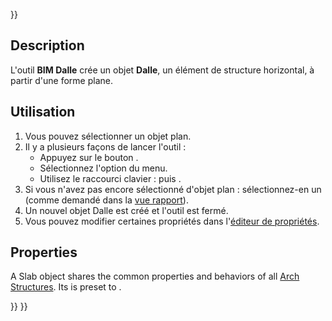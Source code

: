 <languages/>
{{UnfinishedDocu{{#translation:}}}}

{{Docnav/fr
|[[BIM_Beam/fr|Poutre]]
|[[BIM_Door/fr|Porte]]
|[[BIM_Workbench/fr|Atelier BIM]]
|IconL=BIM_Beam.svg
|IconR=BIM_Door.svg
|IconC=Workbench_BIM.svg
}}

{{GuiCommand/fr
|Name=Arch Slab
|Name/fr=Arch Dalle
|MenuLocation=3D/BIM → Dalle
|Workbenches=[[BIM_Workbench/fr|BIM]]
|Shortcut={{KEY|S}} {{KEY|B}}
|SeeAlso=[[Arch_Wall/fr|Arch Mur]], [[Arch_Window/fr|Arch Fenêtre]]
}}

<span id="Description"></span>
==Description==

L'outil '''BIM Dalle''' crée un objet '''Dalle''', un élément de structure horizontal, à partir d'une forme plane.

<span id="Usage"></span>
==Utilisation==

# Vous pouvez sélectionner un objet plan.
# Il y a plusieurs façons de lancer l'outil :
#* Appuyez sur le bouton {{Button|[[Image:BIM_Slab.svg|16px]] [[BIM_Slab/fr|Dalle]]}}.
#* Sélectionnez l'option {{MenuCommand|3D/BIM → [[Image:BIM_Slab.svg|16px]] Dalle}} du menu.
#* Utilisez le raccourci clavier : {{KEY|S}} puis {{KEY|B}}.
# Si vous n'avez pas encore sélectionné d'objet plan : sélectionnez-en un (comme demandé dans la [[Report_view/fr|vue rapport]]).
# Un nouvel objet Dalle est créé et l'outil est fermé.
# Vous pouvez modifier certaines propriétés dans l'[[Property_editor/fr|éditeur de propriétés]].

<div lang="en" dir="ltr" class="mw-content-ltr">
==Properties==
</div>

<div lang="en" dir="ltr" class="mw-content-ltr">
A Slab object shares the common properties and behaviors of all [[Arch_Structure|Arch Structures]]. Its {{PropertyData|IfcType}} is preset to {{Value|Slab}}.
</div>


{{Docnav/fr
|[[BIM_Beam/fr|Poutre]]
|[[BIM_Door/fr|Porte]]
|[[BIM_Workbench/fr|Atelier BIM]]
|IconL=BIM_Beam.svg
|IconR=BIM_Door.svg
|IconC=Workbench_BIM.svg
}}

{{BIM_Tools_navi{{#translation:}}}}
{{Userdocnavi{{#translation:}}}}